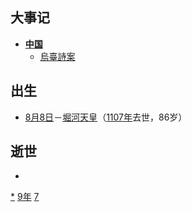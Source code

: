 {{yearTOC|1079|辽'''[[大康|大康]]五年'''；北宋'''[[元丰_(宋神宗)|元丰]]二年'''；西夏'''[[大安_(夏惠宗)|大安]]五年'''；大理'''[[广安_(段连义)|广安]]三年'''；越南'''[[英武昭勝|英武昭勝]]四年'''；日本'''[[承曆|承曆]]三年'''}}

== 大事记 ==
*'''[[中国|中国]]'''
**[[烏臺詩案|烏臺詩案]]

== 出生 ==
*[[8月8日|8月8日]]－[[堀河天皇|堀河天皇]]（[[1107年|1107年]]去世，86岁）

== 逝世 ==
{{Wikisource year mention}}
*

[[Category:1079年|*]]
[[Category:1070年代|9年]]
[[Category:11世纪各年|7]]